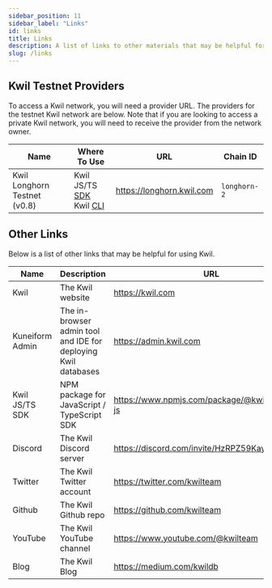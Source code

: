 ```yaml
---
sidebar_position: 11
sidebar_label: "Links"
id: links
title: Links
description: A list of links to other materials that may be helpful for building with Kwil.
slug: /links
---
```


## Kwil Testnet Providers

To access a Kwil network, you will need a provider URL. The providers for the testnet Kwil network are below. Note that if you are looking to access a private Kwil network, you will need to receive the provider from the network owner.

| Name | Where To Use | URL | Chain ID |
| ---- | ------------ | --- | -------- |
| Kwil Longhorn Testnet (v0.8) | Kwil JS/TS [SDK](/docs/sdks/js-ts/overview) <br/> Kwil [CLI](/docs/category/cli) | https://longhorn.kwil.com | `longhorn-2` |

## Other Links

Below is a list of other links that may be helpful for using Kwil.

| Name | Description | URL |
| ---- | ----------- | --- |
| Kwil | The Kwil website | https://kwil.com |
| Kuneiform Admin | The in-browser admin tool and IDE for deploying Kwil databases | https://admin.kwil.com |
| Kwil JS/TS SDK | NPM package for JavaScript / TypeScript SDK | https://www.npmjs.com/package/@kwilteam/kwil-js |
| Discord | The Kwil Discord server | https://discord.com/invite/HzRPZ59Kay |
| Twitter | The Kwil Twitter account | https://twitter.com/kwilteam |
| Github | The Kwil Github repo | https://github.com/kwilteam |
| YouTube | The Kwil YouTube channel | https://www.youtube.com/@kwilteam |
| Blog | The Kwil Blog | https://medium.com/kwildb |